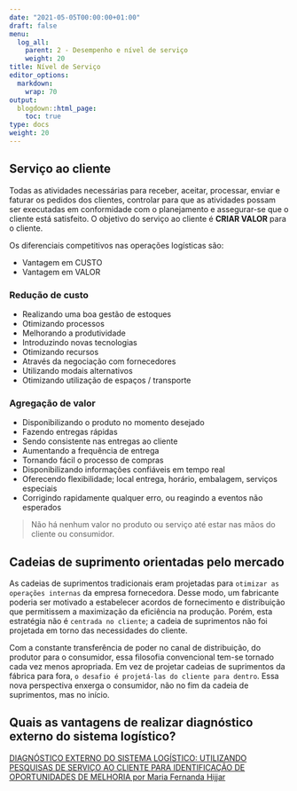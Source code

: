 ```yaml
---
date: "2021-05-05T00:00:00+01:00"
draft: false
menu:
  log_all:
    parent: 2 - Desempenho e nível de serviço
    weight: 20
title: Nível de Serviço
editor_options: 
  markdown: 
    wrap: 70
output: 
  blogdown::html_page:
    toc: true
type: docs
weight: 20
---
```


## Serviço ao cliente

Todas as atividades necessárias para receber, aceitar, processar, enviar e faturar os pedidos dos clientes, controlar para que as atividades possam ser executadas em conformidade com o planejamento e assegurar-se que o cliente está satisfeito. O objetivo do serviço ao cliente é **CRIAR VALOR** para o cliente.

Os diferenciais competitivos nas operações logísticas são:

- Vantagem em CUSTO    
- Vantagem em VALOR   

### Redução de custo
- Realizando uma boa gestão de estoques   
- Otimizando processos   
- Melhorando a produtividade   
- Introduzindo novas tecnologias   
- Otimizando recursos   
- Através da negociação com fornecedores   
- Utilizando modais alternativos   
- Otimizando utilização de espaços / transporte   

### Agregação de valor
- Disponibilizando o produto no momento desejado   
- Fazendo entregas rápidas   
- Sendo consistente nas entregas ao cliente   
- Aumentando a frequência de entrega   
- Tornando fácil o processo de compras   
- Disponibilizando informações confiáveis em tempo real   
- Oferecendo flexibilidade; local entrega, horário, embalagem, serviços especiais   
- Corrigindo rapidamente qualquer erro, ou reagindo a eventos não esperados   


> Não há nenhum valor no produto ou serviço até estar nas mãos do cliente ou consumidor.

## Cadeias de suprimento orientadas pelo mercado

As cadeias de suprimentos tradicionais eram projetadas para `otimizar as operações internas` da empresa fornecedora. Desse modo, um fabricante poderia ser motivado a estabelecer acordos de fornecimento e distribuição que permitissem a maximização da eficiência na produção.
Porém, esta estratégia não é `centrada no cliente`; a cadeia de suprimentos não foi projetada em torno das necessidades do cliente.

Com a constante transferência de poder no canal de distribuição, do produtor para o consumidor, essa filosofia convencional tem-se tornado cada vez menos apropriada. Em vez de projetar cadeias de suprimentos da fábrica para fora, `o desafio é projetá-las do cliente para dentro`.
Essa nova perspectiva enxerga o consumidor, não no fim da cadeia de suprimentos, mas no início.


## Quais as vantagens de realizar diagnóstico externo do sistema logístico?

[DIAGNÓSTICO EXTERNO DO SISTEMA LOGÍSTICO: UTILIZANDO PESQUISAS DE SERVIÇO AO CLIENTE PARA IDENTIFICAÇÃO DE OPORTUNIDADES DE MELHORIA por Maria Fernanda Hijjar](https://www.ilos.com.br/web/diagnostico-externo-do-sistema-logistico-utilizando-pesquisas-de-servico-ao-cliente-para-identificacao-de-oportunidades-de-melhoria/)
